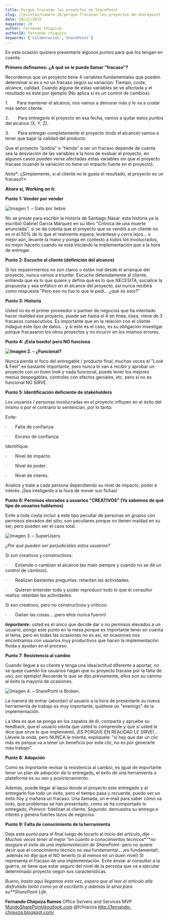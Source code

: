 ```yaml
---
title: Porque fracasan los proyectos de SharePoint
slug: /revistas/numero-26/porque-fracasan-los-proyectos-de-sharepoint
date: 20/11/2015
magazine: 26
author: Fernando Chiquiza
authorId: fernando-chiquiza
keywords: ['Colaboración','SharePoint']
---
```






En esta ocasión quisiera presentarle algunos puntos para que los tengan en cuenta:

**Primero definamos: ¿A qué se le puede llamar "fracaso"?**

Recordemos que un proyecto tiene 4 variables fundamentales que pueden determinar si es o no un fracaso según su variación: Tiempo, coste, alcance, calidad. Cuando alguna de estas variables se ve afectada y el resultado es este por ejemplo (No aplica si es un control de cambios):

1.       Para mantener el alcance, nos vamos a demorar más y le va a costar más señor cliente.

2.       Para entregarle el proyecto en esa fecha, vamos a quitar estos puntos del alcance (X, Y, Z).

3.       Para entregar completamente el proyecto (todo el alcance) vamos a tener que bajar la calidad del producto

Que el proyecto "podría" o "tienda" a ser un fracaso depende de cuanta sea la desviación de las variables a la hora de evaluar el proyecto, en algunos casos pueden verse afectadas estas variables sin que el proyecto fracase (cuando la variación no tiene un impacto fuerte en el proyecto).

*Nota**: ¡¡Simplemente, si al cliente no le gusta el resultado, el proyecto es un fracaso!!*

**Ahora sí, Working on it:**
 
**Punto 1: Vender por vender**

![Imagen 1. – Gato por liebre.](../../../images/numero26/porque-fracasan-los-proyectos-de-sharepoint/image1.jpeg)

No se preste para escribir la historia de Santiago Nasar, esta historia ya la escribió Gabriel García Márquez en su libro "Crónica de una muerte anunciada", si se da cuenta que el proyecto que se vendió a un cliente no es ni el 50% de lo que el realmente espera, levántese y corra lejos… o mejor aún, levante la mano y ponga en contexto a todos los involucrados, es mejor hacerlo cuando se está iniciando la implementación que a la hora de entregar.

**Punto 2: Escuche al cliente (definición del alcance)**

Si los requerimientos no son claros o están mal desde el arranque del proyecto, nunca vamos a triunfar. Escuche detenidamente al cliente, entienda que es lo que quiere y defina qué es lo que NECESITA, socialice la propuesta y sea enfático en el alcance del proyecto, así nunca recibirá como respuesta "Pero eso no fue lo que le pedí… ¿qué es esto?"

**Punto 3: Historia**

Usted no es el primer proveedor o partner de negocios que ha intentado hacer realidad ese proyecto, puede ser hasta el 4 en línea, ósea, viene de 3 fracasos consecutivos. Es importante que en la relación con el cliente indague este tipo de datos… y si este es el caso, es su obligación investigar porque fracasaron los otros proyectos y no incurrir en los mismos errores.

**Punto 4: ¡Esta bonito! pero NO funciona**

**![Imagen 2. – ¿Funcional?](../../../images/numero26/porque-fracasan-los-proyectos-de-sharepoint/image2.jpeg)**

Nunca pierda el foco del entregable / producto final, muchas veces el "Look & Feel" es bastante importante, pero nunca le van a recibir y aprobar un proyecto con un buen look y nada funcional, puede tener los mejores menús despegables, controles con efectos geniales, etc. pero si no es funcional NO SIRVE.

**Punto 5: Identificación deficiente de stakeholders**

Los usuarios / personas involucradas en el proyecto influyen en el éxito del mismo o por el contrario lo sentencian, por lo tanto:

Evite:

·       Falta de confianza.

·       Exceso de confianza.

Identifique:

·       Nivel de impacto.

·       Nivel de poder.

·       Nivel de interés.

Analice y trate a cada persona dependiendo su nivel de impacto, poder e interés. ¡Sea inteligente a la hora de mover sus fichas!

**Punto 6: Permisos elevados a usuarios "CREATIVOS" (Ya sabemos de qué tipo de usuarios hablamos)**

Evite a toda costa incluir a este tipo peculiar de personas en grupos con permisos elevados del sitio, son peculiares porque no tienen maldad en su ser, pero pueden ser el caos total.

![Imagen 3. – SuperUsers.](../../../images/numero26/porque-fracasan-los-proyectos-de-sharepoint/image3.png)

*¿Por qué pueden ser perjudiciales estos usuarios?*

Si son creativos y constructivos:

·       Extiende o cambian el alcance (es malo siempre y cuando no se dé un control de cambios).

·       Realizan bastantes preguntas: retardan las actividades.

·       Quieren entender todo y poder reproducir todo lo que el consultor realiza: retardan las actividades.

Si son creativos, pero no constructivos y críticos:

·       Dañan las cosas… ¡pero ellos nunca fueron!

***Importante:*** usted es el único que decide dar o no permisos elevados a un usuario, pongo este punto en la mesa porque es importante tener en cuenta el tema, pero en todas las ocasiones no es así, en ocasiones nos encontramos con usuarios muy productivos que hacen la implementación  fluida y ayudan en el proceso.

**Punto 7: Resistencia al cambio**

Cuando llegue a su cliente y tenga una idea/actitud diferente a aportar, no se queje cuando los usuarios hagan que su proyecto fracase por la falta de uso, por ejemplo! Recuerde lo que se dijo previamente, ellos son su camino al éxito la mayoría de ocasiones.

![Imagen 4. – SharePoint is Broken.](../../../images/numero26/porque-fracasan-los-proyectos-de-sharepoint/image4.png)

La manera de entrar (abordar) al usuario a la hora de presentarle su nueva herramienta de trabajo es muy importante, quiétese un "enemigo" de la implementación.

La idea es que se ponga en los zapatos de él, comparta y apruebe su feedback, que el usuario sienta que usted lo comprende y que si usted le dice que sirve lo que implementó, ¡ES PORQUE EN REALIDAD LE SIRVE!... Llévele la onda, pero NUNCA le mienta, explíquele: "si hay que dar un clic más es porque va a tener un beneficio por este clic, no es por generarle más trabajo".

**Punto 8: Adopción**

Como es importante revisar la resistencia al cambio, es igual de importante tener un plan de adopción de lo entregado, el éxito de una herramienta o plataforma es su uso y posicionamiento.

Además, puede llegar al lapso donde el proyecto este entregado y al entregarlo fue todo un éxito, pero el tiempo pasa y recuerde, puedo ser un éxito hoy y mañana un fracaso. Una llamada, un e-mail para saber cómo va todo, que problemas se han presentado, como se ha comportado lo entregado, *Primero*: fidelizan al cliente, *Segundo*: demuestra su entrega e interés y genera fuertes lazos de negocios.

**Punto 9: Falta de conocimiento de la herramienta**

Deje este punto para el final luego de tocarlo al inicio del artículo, dije -*Muchas veces tener al mejor "en cuanto a conocimientos técnicos**"**no asegura el éxito de una implementación de SharePoint*- pero no quiere decir que el conocimiento técnico no sea fundamental… ¡es fundamental!,  además no dije que el NO tenerlo (o al menos en un buen nivel) SI representa el fracaso de una implementación. Evite enviar al consultor a la guerra, se tiene que estar seguro del nivel de la persona que va a ejecutar determinado proyecto según sus características.

*Bueno, hasta aquí llegamos esta vez, espero que al leer el artículo allá disfrutado tanto como yo al escribirlo y además le sirva para su**SharePoint Life*.



**Fernando Chiquiza Ramos**
 Office Servers and Services MVP
 MundoSharePoint@outlook.com
 @fchiquiza
 http://fernando-chiquiza.blogspot.com/

